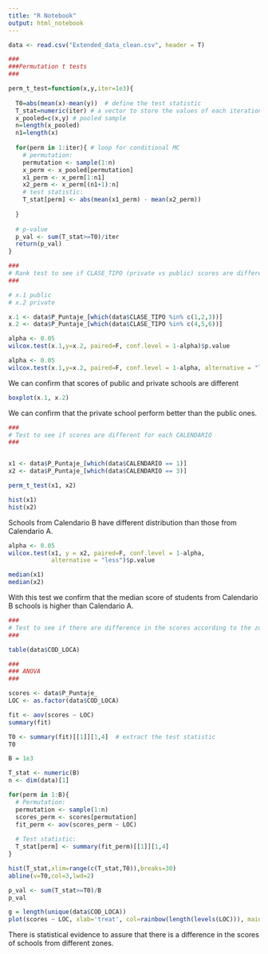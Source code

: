 ```yaml
---
title: "R Notebook"
output: html_notebook
---
```


```r
data <- read.csv("Extended_data_clean.csv", header = T)
```

```r
###
###Permutation t tests
###

perm_t_test=function(x,y,iter=1e3){
  
  T0=abs(mean(x)-mean(y))  # define the test statistic
  T_stat=numeric(iter) # a vector to store the values of each iteration
  x_pooled=c(x,y) # pooled sample
  n=length(x_pooled)
  n1=length(x)
  
  for(perm in 1:iter){ # loop for conditional MC
    # permutation:
    permutation <- sample(1:n)
    x_perm <- x_pooled[permutation]
    x1_perm <- x_perm[1:n1]
    x2_perm <- x_perm[(n1+1):n]
    # test statistic:
    T_stat[perm] <- abs(mean(x1_perm) - mean(x2_perm))
    
  }
  
  # p-value
  p_val <- sum(T_stat>=T0)/iter
  return(p_val)
}
```

```r
###
# Rank test to see if CLASE_TIPO (private vs public) scores are different --> DA MODIFICARE IN PERMUTATION TEST
###

# x.1 public
# x.2 private

x.1 <- data$P_Puntaje_[which(data$CLASE_TIPO %in% c(1,2,3))]
x.2 <- data$P_Puntaje_[which(data$CLASE_TIPO %in% c(4,5,6))]

alpha <- 0.05
wilcox.test(x.1,y=x.2, paired=F, conf.level = 1-alpha)$p.value

```

```r
alpha <- 0.05
wilcox.test(x.1,y=x.2, paired=F, conf.level = 1-alpha, alternative = "less")$p.value
```
We can confirm that scores of public and private schools are different


```r
boxplot(x.1, x.2)
```
We can confirm that the private school perform better than the public ones.



```r
###
# Test to see if scores are different for each CALENDARIO
###


x1 <- data$P_Puntaje_[which(data$CALENDARIO == 1)]
x2 <- data$P_Puntaje_[which(data$CALENDARIO == 3)]

perm_t_test(x1, x2)
```

```r
hist(x1)
hist(x2)
```

Schools from Calendario B have different distribution than those from Calendario A.


```r
alpha <- 0.05
wilcox.test(x1, y = x2, paired=F, conf.level = 1-alpha,
            alternative = "less")$p.value
```

```r
median(x1)
median(x2)
```

With this test we confirm that the median score of students from Calendario B schools is higher than Calendario A.



```r
###
# Test to see if there are difference in the scores according to the zone (COD_LOCA)
###

table(data$COD_LOCA)
```

```r
###
### ANOVA
###

scores <- data$P_Puntaje_
LOC <- as.factor(data$COD_LOCA)

fit <- aov(scores ~ LOC)
summary(fit)

T0 <- summary(fit)[[1]][1,4]  # extract the test statistic
T0
```


```R
B = 1e3

T_stat <- numeric(B) 
n <- dim(data)[1]

for(perm in 1:B){
  # Permutation:
  permutation <- sample(1:n)
  scores_perm <- scores[permutation]
  fit_perm <- aov(scores_perm ~ LOC)
  
  # Test statistic:
  T_stat[perm] <- summary(fit_perm)[[1]][1,4]
}
```

```r
hist(T_stat,xlim=range(c(T_stat,T0)),breaks=30)
abline(v=T0,col=3,lwd=2)
```

```r
p_val <- sum(T_stat>=T0)/B
p_val
```

```r
g = length(unique(data$COD_LOCA))
plot(scores ~ LOC, xlab='treat', col=rainbow(length(levels(LOC))), main='Original Data')
```

There is statistical evidence to assure that there is a difference in the scores of schools from different zones.









